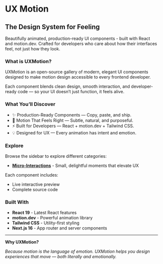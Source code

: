 # UX Motion

## The Design System for Feeling

Beautifully animated, production-ready UI components - built with React and motion.dev.
Crafted for developers who care about how their interfaces feel, not just how they look.

### What is UXMotion?

UXMotion is an open-source gallery of modern, elegant UI components designed to make motion design accessible to every frontend developer.

Each component blends clean design, smooth interaction, and developer-ready code — so your UI doesn’t just function, it feels alive.

### What You’ll Discover

- ✨ Production-Ready Components — Copy, paste, and ship.
- 🎨 Motion That Feels Right — Subtle, natural, and purposeful.
- ⚡ Built for Developers — React + motion.dev + Tailwind CSS.
- 💡 Designed for UX — Every animation has intent and emotion.

### Explore

Browse the sidebar to explore different categories:

- **[Micro-Interactions](/micro-interactions)** - Small, delightful moments that elevate UX

Each component includes:
- Live interactive preview
- Complete source code

### Built With

- **React 19** - Latest React features
- **motion.dev** - Powerful animation library
- **Tailwind CSS** - Utility-first styling
- **Next.js 16** - App router and server components

---

**Why UXMotion?**

*Because motion is the language of emotion.
UXMotion helps you design experiences that move — both literally and emotionally.*
